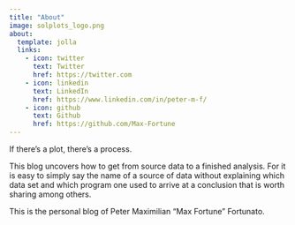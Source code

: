 ```yaml
---
title: "About"
image: solplots_logo.png
about:
  template: jolla
  links:
    - icon: twitter
      text: Twitter
      href: https://twitter.com
    - icon: linkedin
      text: LinkedIn
      href: https://www.linkedin.com/in/peter-m-f/
    - icon: github
      text: Github
      href: https://github.com/Max-Fortune
---
```


If there's a plot, there's a process.

This blog uncovers how to get from source data to a finished analysis. For it is easy to simply say the name of a source of data without explaining which data set and which program one used to arrive at a conclusion that is worth sharing among others.

This is the personal blog of Peter Maximilian "Max Fortune" Fortunato.
